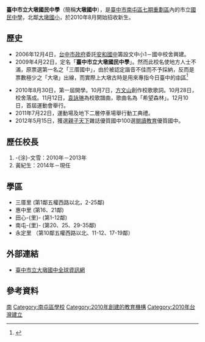 {{Infobox School
| ame = 臺中市立大墩國民中學
| other_name = Taichung Municipal <br>Da-Dun Junior High School
| image =[[File:大墩國中校門.JPG|250px]]
|logo=[[File:Da-Dun_Junior_High_School_logo.png|200px]]
| motto = 惜物成己、全人精進、典雅卓越、未來領袖、主動積極、以終為始
| established = 2010年
| type = 市立[[國民中學|國民中學]]
| district = {{ROC-TW}}[[臺中市|臺中市]]
| grades = 國一至國三
| principal = 黃紀生 校長
| sc = 
| cs =  
faculty = 26 人
| staff = 40 人
| students = 716人
| athletics = 籃球隊、啦啦舞團、羽球隊、田徑隊
| conference = 
| colors = 
| magazine = 
| free_label = 面積
| free_text = 2.204528[[公頃|公頃]]
| free_label2 = 班級數
| free_text2 = 30
| free_label3 = 
| free_text3 = 
| address = [[臺中市|臺中市]][[南屯區|南屯區]][[惠中路|惠中路]]三段98號
| website = [http://www.ddjh.tc.edu.tw/ http://www.ddjh.tc.edu.tw]
|coordinates={{Coord|24|8|44|N|120|38|24|E|display=inline,title}}|pushpin_map=Taiwan Taichung
| mapframe-width = 300
| mapframe-height = 200
| mapframe-zoom = 15
|pushpin_map_caption=大墩國中位於台中市的位置
}}

'''臺中市立大墩國民中學'''（簡稱'''大墩國中'''），是[[臺中市|臺中市]][[南屯區|南屯區]][[七期重劃區|七期重劃區]]內的市立[[國民中學|國民中學]]，北鄰[[臺中市南屯區大墩國民小學|大墩國小]]，於2010年8月開始招收新生。

== 歷史 ==
*2006年12月4日，[[台中市政府|台中市政府]]委託[[臺中市立安和國民中學|安和國中]]籌設文中小1－國中校舍興建。
*2009年4月22日，定名「'''臺中市立大墩國民中學'''」。然而此校名使地方人士不滿，原票選第一名之「三厝國中」，由於被認定諧音不佳而不予採納，反而是票數極少之「大墩」出線，而實際上大墩古時是用來專指今日臺中的[[中區_(臺中市)|中區]]<ref>{{Cite web |url=http://news.ltn.com.tw/news/local/paper/301322 |title=〈中部〉新校定名大墩 徵名玩假的？ |accessdate=2017-11-08 |archive-date=2017-11-09 |archive-url=https://web.archive.org/web/20171109080757/http://news.ltn.com.tw/news/local/paper/301322 |dead-url=no }}</ref>

*2010年8月30日，第一屆開學。10月7日，[[方文山|方文山]]創作校歌歌詞。10月28日，校舍落成。11月12日，[[袁詠琳|袁詠琳]]為校歌譜曲，歌曲名為「希望森林」。12月10日，首屆運動會舉行。
*2011年7月22日，運動場及地下二層停車場舉行動工典禮。
*2012年5月15日，獲選[[親子天下|親子天下]]雜誌優質國中100選[[閱讀教育|閱讀教育]]優質國中。

== 歷任校長 ==
#-{涂}-文雪：2010年－2013年
#黃紀生：2014年－現任

== 學區 ==
*三厝里  (第1鄰五權西路以北，2-25鄰)
*惠中里  (第16、21鄰)
*田心-{里}-  (第1-12鄰)
*南屯-{里}-  (第20、25、29-35鄰)
*永定里  （第10鄰五權西路以北、11-12、17-19鄰）

== 外部連結 ==
*[http://www.ddjh.tc.edu.tw/ 臺中市立大墩國中全球資訊網] {{Wayback|url=http://www.ddjh.tc.edu.tw/ |date=20140503091510 }}

== 參考資料 ==
{{reflist}}
{{臺中市國民中小學}}
{{臺中市第七期市地重劃區}}

[[Category:臺中市立國民中學|南]]
[[Category:南屯區學校|Category:南屯區學校]]
[[Category:2010年創建的教育機構|Category:2010年創建的教育機構]]
[[Category:2010年台灣建立|Category:2010年台灣建立]]
